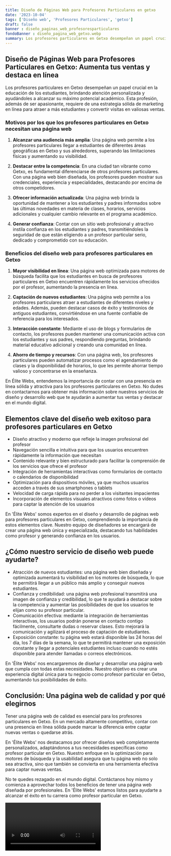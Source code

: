 ```yaml
---
title: Diseño de Páginas Web para Profesores Particulares en getxo
date: '2023-10-04'
tags: ['Diseño web', 'Profesores Particulares', 'getxo']
draft: false
banner : diseño_paginas_web_profesoresparticulares
fondoBanner : diseño_pagina_web_getxo.webp
summary: Los profesores particulares en Getxo desempeñan un papel crucial en la educación de los estudiantes, brindando atención personalizada y ayudándoles a alcanzar su máximo potencial académico. Esta profesión, además de ser apasionante, requiere de una estrategia sólida de marketing en línea para atraer a más estudiantes y convertir visitas en valiosas ventas.
---
```


## Diseño de Páginas Web para Profesores Particulares en Getxo: Aumenta tus ventas y destaca en línea

Los profesores particulares en Getxo desempeñan un papel crucial en la educación de los estudiantes, brindando atención personalizada y ayudándoles a alcanzar su máximo potencial académico. Esta profesión, además de ser apasionante, requiere de una estrategia sólida de marketing en línea para atraer a más estudiantes y convertir visitas en valiosas ventas.

### Motivos por los que los profesores particulares en Getxo necesitan una página web

1. **Alcanzar una audiencia más amplia**: Una página web permite a los profesores particulares llegar a estudiantes de diferentes áreas geográficas en Getxo y sus alrededores, superando las limitaciones físicas y aumentando su visibilidad.

2. **Destacar entre la competencia**: En una ciudad tan vibrante como Getxo, es fundamental diferenciarse de otros profesores particulares. Con una página web bien diseñada, los profesores pueden mostrar sus credenciales, experiencia y especialidades, destacando por encima de otros competidores.

3. **Ofrecer información actualizada**: Una página web brinda la oportunidad de mantener a los estudiantes y padres informados sobre las últimas novedades en materia de clases, horarios, servicios adicionales y cualquier cambio relevante en el programa académico.

4. **Generar confianza**: Contar con un sitio web profesional y atractivo instila confianza en los estudiantes y padres, transmitiéndoles la seguridad de que están eligiendo a un profesor particular serio, dedicado y comprometido con su educación.

### Beneficios del diseño web para profesores particulares en Getxo

1. **Mayor visibilidad en línea**: Una página web optimizada para motores de búsqueda facilita que los estudiantes en busca de profesores particulares en Getxo encuentren rápidamente los servicios ofrecidos por el profesor, aumentando la presencia en línea.

2. **Captación de nuevos estudiantes**: Una página web permite a los profesores particulares atraer a estudiantes de diferentes niveles y edades. Además, pueden destacar casos de éxito y testimonios de antiguos estudiantes, convirtiéndose en una fuente confiable de referencia para los interesados.

3. **Interacción constante**: Mediante el uso de blogs y formularios de contacto, los profesores pueden mantener una comunicación activa con los estudiantes y sus padres, respondiendo preguntas, brindando material educativo adicional y creando una comunidad en línea.

4. **Ahorro de tiempo y recursos**: Con una página web, los profesores particulares pueden automatizar procesos como el agendamiento de clases y la disponibilidad de horarios, lo que les permite ahorrar tiempo valioso y concentrarse en la enseñanza.

En Élite Webs, entendemos la importancia de contar con una presencia en línea sólida y atractiva para los profesores particulares en Getxo. No dudes en contactarnos para obtener más información sobre nuestros servicios de diseño y desarrollo web que te ayudarán a aumentar tus ventas y destacar en el mundo digital.

<GifSeo />

<Cta />

## Elementos clave del diseño web exitoso para profesores particulares en Getxo

- Diseño atractivo y moderno que refleje la imagen profesional del profesor
- Navegación sencilla e intuitiva para que los usuarios encuentren rápidamente la información que necesitan
- Contenido relevante y bien estructurado para facilitar la comprensión de los servicios que ofrece el profesor
- Integración de herramientas interactivas como formularios de contacto o calendarios de disponibilidad
- Optimización para dispositivos móviles, ya que muchos usuarios acceden a través de sus smartphones o tablets
- Velocidad de carga rápida para no perder a los visitantes impacientes
- Incorporación de elementos visuales atractivos como fotos o vídeos para captar la atención de los usuarios

En 'Élite Webs' somos expertos en el diseño y desarrollo de páginas web para profesores particulares en Getxo, comprendiendo la importancia de estos elementos clave. Nuestro equipo de diseñadores se encargará de crear una página web única y especializada, destacando tus habilidades como profesor y generando confianza en los usuarios.

## ¿Cómo nuestro servicio de diseño web puede ayudarte?

- Atracción de nuevos estudiantes: una página web bien diseñada y optimizada aumentará tu visibilidad en los motores de búsqueda, lo que te permitirá llegar a un público más amplio y conseguir nuevos estudiantes.
- Confianza y credibilidad: una página web profesional transmitirá una imagen de confianza y credibilidad, lo que te ayudará a destacar sobre la competencia y aumentar las posibilidades de que los usuarios te elijan como su profesor particular.
- Comunicación efectiva: mediante la integración de herramientas interactivas, los usuarios podrán ponerse en contacto contigo fácilmente, consultarte dudas o reservar clases. Esto mejorará la comunicación y agilizará el proceso de captación de estudiantes.
- Exposición constante: tu página web estará disponible las 24 horas del día, los 7 días de la semana, lo que te permitirá mantener una exposición constante y llegar a potenciales estudiantes incluso cuando no estés disponible para atender llamadas o correos electrónicos.

En 'Élite Webs' nos encargaremos de diseñar y desarrollar una página web que cumpla con todas estas necesidades. Nuestro objetivo es crear una experiencia digital única para tu negocio como profesor particular en Getxo, aumentando tus posibilidades de éxito.

## Conclusión: Una página web de calidad y por qué elegirnos

Tener una página web de calidad es esencial para los profesores particulares en Getxo. En un mercado altamente competitivo, contar con una presencia en línea sólida puede marcar la diferencia entre captar nuevas ventas o quedarse atrás.

En 'Élite Webs' nos destacamos por ofrecer diseños web completamente personalizados, adaptándonos a tus necesidades específicas como profesor particular en Getxo. Nuestro enfoque en la optimización para motores de búsqueda y la usabilidad asegura que tu página web no solo sea atractiva, sino que también se convierta en una herramienta efectiva para captar nuevas ventas.

No te quedes rezagado en el mundo digital. Contáctanos hoy mismo y comienza a aprovechar todos los beneficios de tener una página web diseñada por profesionales. En 'Élite Webs' estamos listos para ayudarte a alcanzar el éxito en tu carrera como profesor particular en Getxo.

<Video />

<CtaBot job='Profesores Particulares' city='getxo'/>

<Gmaps query='getxo+españa+maps' />